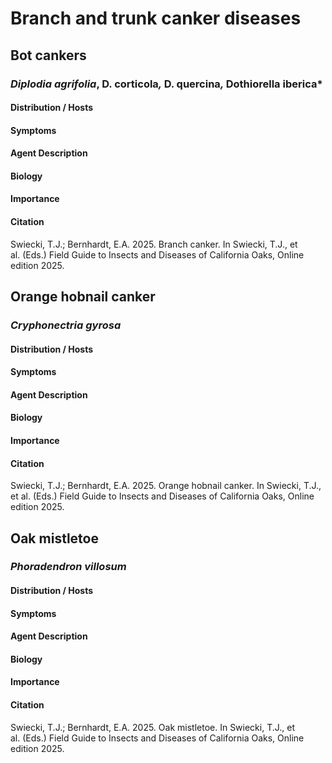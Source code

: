 # Branch and trunk canker diseases {#branchdis}

## Bot cankers {-}

### *Diplodia agrifolia*, D. corticola*, *D. quercina*, *Dothiorella iberica* {-}


#### Distribution / Hosts {-}



#### Symptoms {-}



#### Agent Description {-}



#### Biology {-}



#### Importance {-}



#### Citation {-}

Swiecki, T.J.; Bernhardt, E.A. 2025. Branch canker. In Swiecki, T.J., et al. (Eds.) Field Guide to Insects and Diseases of California Oaks, Online edition 2025.

## Orange hobnail canker {-}

### *Cryphonectria gyrosa* {-}


#### Distribution / Hosts {-}



#### Symptoms {-}



#### Agent Description {-}



#### Biology {-}



#### Importance {-}



#### Citation {-}

Swiecki, T.J.; Bernhardt, E.A. 2025. Orange hobnail canker. In Swiecki, T.J., et al. (Eds.) Field Guide to Insects and Diseases of California Oaks, Online edition 2025.

## Oak mistletoe  {-}

### *Phoradendron villosum* {-}


#### Distribution / Hosts {-}



#### Symptoms {-}



#### Agent Description {-}



#### Biology {-}



#### Importance {-}



#### Citation {-}

Swiecki, T.J.; Bernhardt, E.A. 2025. Oak mistletoe.  In Swiecki, T.J., et al. (Eds.) Field Guide to Insects and Diseases of California Oaks, Online edition 2025.
